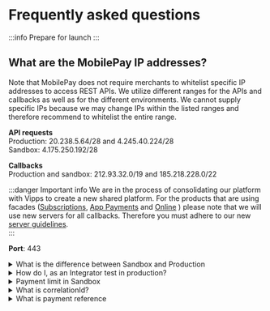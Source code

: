 
# Frequently asked questions

:::info Prepare for launch
<Launch />
:::

## What are the MobilePay IP addresses?

Note that MobilePay does not require merchants to whitelist specific IP addresses to access REST APIs.
We utilize different ranges for the APIs and callbacks as well as for the different environments. We cannot supply specific IPs because we may change IPs within the listed ranges and therefore recommend to whitelist the entire range.

**API requests**<br />
Production: 20.238.5.64/28 and 4.245.40.224/28<br />
Sandbox: 4.175.250.192/28

**Callbacks** <br />
Production and sandbox:
212.93.32.0/19 and 185.218.228.0/22 

:::danger Important info
We are in the process of consolidating our platform with Vipps to create a new shared platform. For the products that are using facades ([Subscriptions](/docs/subscriptions/transition-to-one-platform), [App Payments](/docs/app-payments/transition-to-one-platform) and [Online](/docs/online/transition-to-one-platform) ) please note that we will use new servers for all callbacks. Therefore you must adhere to our new [server guidelines](https://developer.vippsmobilepay.com/docs/developer-resources/servers/).  
:::

**Port**: 443 

<details className="plain-details">
  <summary>What is the difference between Sandbox and Production</summary>
  <div>
      <Difference />
  </div>
</details>

<details className="plain-details">
  <summary>How do I, as an Integrator test in production?</summary>
  <div>
      <ProductionTest />
  </div>
</details>
 
<details className="plain-details">
  <summary>Payment limit in Sandbox</summary>
  <div>
    <PaymentLimit />
  </div>
</details>

<details className="plain-details">
  <summary>What is correlationId?</summary>
  <div>
      <CorrelationId />
  </div>
</details>

<details className="plain-details">
  <summary>What is payment reference</summary>
  <div>
      <PaymentReference />
  </div>
</details>
